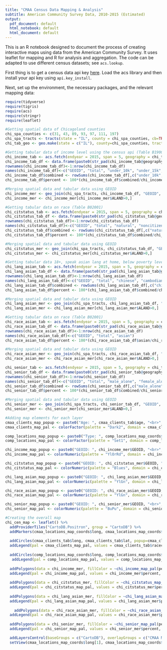```yaml
---
title: "CMAA Census Data Mapping & Analysis"
subtitle: American Community Survey Data, 2010-2015 (Estimated)
output:
  pdf_document: default
  html_notebook: default
  html_document: default
---
```

This is an R notebook designed to document the process of creating interactive maps using data from the American Community Survey. It uses leaflet for mapping and R for analysis and aggregation. The code can be adapted to use different census datasets; see `acs.lookup`. 

First thing is to get a census data api key [here](http://api.census.gov/data/key_signup.html). Load the acs library and then install your api key using `api.key_install`.

Next, set up the environment, the necessary packages, and the relevant mapping data:

```r
require(tidyverse)
require(tigris)
require(acs)
require(stringr)
require(leaflet)
```


```r
#Getting spatial data of Chicagoland counties 
chi_spa_counties <- c(31, 43, 89, 93, 97, 111, 197) 
chi_spa_tracts <- tracts(state = "IL", county = chi_spa_counties, cb=TRUE)
chi_tab_geo <- geo.make(state = c("IL"), county=chi_spa_counties, tract="*")
```


```r
#Getting tabular data of income level using the census api (Table B19001)
chi_income_tab <- acs.fetch(endyear = 2015, span = 5, geography = chi_tab_geo, table.number = "B19001", col.names = "pretty")
chi_income_tab_df <- data.frame(paste0(str_pad(chi_income_tab@geography$state, 2, "left", pad="0"), str_pad(chi_income_tab@geography$county, 3, "left", pad="0"), str_pad(chi_income_tab@geography$tract, 6, "left", pad="0")), chi_income_tab@estimate[,c("B19001. Household Income in the Past 12 Months (in 2015 Inflation-Adjusted Dollars): Total:","B19001. Household Income in the Past 12 Months (in 2015 Inflation-Adjusted Dollars): Less than $10,000", "B19001. Household Income in the Past 12 Months (in 2015 Inflation-Adjusted Dollars): $10,000 to $14,999", "B19001. Household Income in the Past 12 Months (in 2015 Inflation-Adjusted Dollars): $15,000 to $19,999")], stringsAsFactors = FALSE)
rownames(chi_income_tab_df)<-1:nrow(chi_income_tab_df)
names(chi_income_tab_df)<-c("GEOID", "total", "under_10k", "under_15k", "under_20k")
chi_income_tab_df$combined <- rowSums(chi_income_tab_df[,c("under_10k", "under_15k", "under_20k")])
chi_income_tab_df$percent <- 100*(chi_income_tab_df$combined/chi_income_tab_df$total)
```
```r
#Merging spatial data and tabular data using GEOID
chi_income_mer <- geo_join(chi_spa_tracts, chi_income_tab_df, "GEOID", "GEOID")
chi_income_mer <- chi_income_mer[chi_income_mer$ALAND>0,]
```


```r
#Getting tabular data on race (Table B02001)
chi_citstatus_tab <- acs.fetch(endyear = 2015, span = 5, geography = chi_tab_geo, table.number = "B05001", col.names = "pretty")
chi_citstatus_tab_df <- data.frame(paste0(str_pad(chi_citstatus_tab@geography$state, 2, "left", pad="0"), str_pad(chi_citstatus_tab@geography$county, 3, "left", pad="0"), str_pad(chi_citstatus_tab@geography$tract, 6, "left", pad="0")), chi_citstatus_tab@estimate[,c("Nativity and Citizenship Status in the United States: Total:" , "Nativity and Citizenship Status in the United States: U.S. citizen by naturalization", "Nativity and Citizenship Status in the United States: Not a U.S. citizen")], stringsAsFactors = FALSE)
rownames(chi_citstatus_tab_df)<-1:nrow(chi_citstatus_tab_df)
names(chi_citstatus_tab_df)<-c("GEOID", "total", "natural", "noncitizen")
chi_citstatus_tab_df$combined <- rowSums(chi_citstatus_tab_df[,c("natural", "noncitizen")])
chi_citstatus_tab_df$percent <- 100*(chi_citstatus_tab_df$combined/chi_citstatus_tab_df$total)
```
```r
#Merging spatial data and tabular data using GEOID
chi_citstatus_mer <- geo_join(chi_spa_tracts, chi_citstatus_tab_df, "GEOID", "GEOID")
chi_citstatus_mer <- chi_citstatus_mer[chi_citstatus_mer$ALAND>0,]
```


```r
#Getting tabular data 18+, speak asian lang at home, below poverty level (Table B16009)
chi_lang_asian_tab <- acs.fetch(endyear = 2015, span = 5, geography = chi_tab_geo, table.number = "B16001", col.names = "pretty")
chi_lang_asian_tab_df <- data.frame(paste0(str_pad(chi_lang_asian_tab@geography$state, 2, "left", pad="0"), str_pad(chi_lang_asian_tab@geography$county, 3, "left", pad="0"), str_pad(chi_lang_asian_tab@geography$tract, 6, "left", pad="0")), chi_lang_asian_tab@estimate[,c("Language Spoken at Home by Ability to Speak English for the Population 5+ Yrs: Total:","Language Spoken at Home by Ability to Speak English for the Population 5+ Yrs: Chinese:" , "Language Spoken at Home by Ability to Speak English for the Population 5+ Yrs: Mon-Khmer, Cambodian:", "Language Spoken at Home by Ability to Speak English for the Population 5+ Yrs: Thai:", "Language Spoken at Home by Ability to Speak English for the Population 5+ Yrs: Laotian:", "Language Spoken at Home by Ability to Speak English for the Population 5+ Yrs: Vietnamese:", "Language Spoken at Home by Ability to Speak English for the Population 5+ Yrs: Other Asian languages:")], stringsAsFactors = FALSE)
rownames(chi_lang_asian_tab_df)<-1:nrow(chi_lang_asian_tab_df)
names(chi_lang_asian_tab_df)<-c("GEOID", "total", "chinese", "cambodian", "thai", "laotian", "vietnamese", "other")
chi_lang_asian_tab_df$combined <- rowSums(chi_lang_asian_tab_df[,c("chinese", "cambodian", "thai", "laotian", "vietnamese", "other")])
chi_lang_asian_tab_df$percent <- 100*(chi_lang_asian_tab_df$combined/chi_lang_asian_tab_df$total)
```
```r
#Merging spatial data and tabular data using GEOID
chi_lang_asian_mer <- geo_join(chi_spa_tracts, chi_lang_asian_tab_df, "GEOID", "GEOID")
chi_lang_asian_mer <- chi_lang_asian_mer[chi_lang_asian_mer$ALAND>0,]
```


```r
#Getting tabular data on race (Table B02001)
chi_race_asian_tab <- acs.fetch(endyear = 2015, span = 5, geography = chi_tab_geo, table.number = "B02001", col.names = "pretty")
chi_race_asian_tab_df <- data.frame(paste0(str_pad(chi_race_asian_tab@geography$state, 2, "left", pad="0"), str_pad(chi_race_asian_tab@geography$county, 3, "left", pad="0"), str_pad(chi_race_asian_tab@geography$tract, 6, "left", pad="0")), chi_race_asian_tab@estimate[,c("Race: Total:" , "Race: Asian alone")], stringsAsFactors = FALSE)
rownames(chi_race_asian_tab_df)<-1:nrow(chi_race_asian_tab_df)
names(chi_race_asian_tab_df)<-c("GEOID", "total", "asian")
chi_race_asian_tab_df$percent <- 100*(chi_race_asian_tab_df$asian/chi_race_asian_tab_df$total)
```
```r
#Merging spatial data and tabular data using GEOID
chi_race_asian_mer <- geo_join(chi_spa_tracts, chi_race_asian_tab_df, "GEOID", "GEOID")
chi_race_asian_mer <- chi_race_asian_mer[chi_race_asian_mer$ALAND>0,]
```


```r
chi_senior_tab <- acs.fetch(endyear = 2015, span = 5, geography = chi_tab_geo, table.number = "B09020", col.names = "pretty")
chi_senior_tab_df <- data.frame(paste0(str_pad(chi_senior_tab@geography$state, 2, "left", pad="0"), str_pad(chi_senior_tab@geography$county, 3, "left", pad="0"), str_pad(chi_senior_tab@geography$tract, 6, "left", pad="0")), chi_senior_tab@estimate[,c("Relationship by Household Type (Including Living Alone) for the Population 65 Years and Over: Total:", "Relationship by Household Type (Including Living Alone) for the Population 65 Years and Over: In households: In nonfamily households: Householder: Male: Living alone", "Relationship by Household Type (Including Living Alone) for the Population 65 Years and Over: In households: In nonfamily households: Householder: Female: Living alone")], stringsAsFactors = FALSE)
rownames(chi_senior_tab_df)<-1:nrow(chi_senior_tab_df)
names(chi_senior_tab_df)<-c("GEOID", "total", "male_alone", "female_alone")
chi_senior_tab_df$combined <- rowSums(chi_senior_tab_df[,c("male_alone", "female_alone")])
chi_senior_tab_df$percent <- 100*(chi_senior_tab_df$combined/chi_senior_tab_df$total)
```
```r
#Merging spatial data and tabular data using GEOID
chi_senior_mer <- geo_join(chi_spa_tracts, chi_senior_tab_df, "GEOID", "GEOID")
chi_senior_mer <- chi_senior_mer[chi_senior_mer$ALAND>0,]
```


```r
#Adding map elements for each layer
cmaa_clients_map_popup <- paste0("Age: ", cmaa_clients_tab$age, "<br>", "Race: ", cmaa_clients_tab$racecat, "<br>", "Gender: ", cmaa_clients_tab$gender, "<br>", "Citizen: ", cmaa_clients_tab$`us citizen?`, "<br>", "Voter: ", cmaa_clients_tab$`registered to vote?`, "<br>", "Lat: ", cmaa_clients_tab$lat, "<br>", "Long: ", cmaa_clients_tab$long)
cmaa_clients_map_pal <- colorFactor(palette = "Dark2", domain = cmaa_clients_tab$racecat)

comp_locations_map_popup <- paste0("Type: ", comp_locations_map_coords$type, "<br>", comp_locations_map_coords$orgname, "<br>", comp_locations_map_coords$address, "<br>", comp_locations_map_coords$city, ", ", comp_locations_map_coords$state, " ", comp_locations_map_coords$zip, "<br>", "Tel: ", comp_locations_map_coords$phone)
comp_locations_map_pal <- colorFactor(palette = "Set1", domain = comp_locations_map_coords$type)

chi_income_map_popup <- paste0("GEOID: ", chi_income_mer$GEOID, "<br>", "% of HH below 20k (2015): ", round(chi_income_mer$percent,2))
chi_income_map_pal <- colorNumeric(palette = "YlOrRd", domain = chi_income_mer$percent)

chi_citstatus_map_popup <- paste0("GEOID: ", chi_citstatus_mer$GEOID, "<br>", "% of Immigrant Pop.: ", round(chi_citstatus_mer$percent,2))
chi_citstatus_map_pal <- colorNumeric(palette = "Blues", domain = chi_citstatus_mer$percent)

chi_lang_asian_map_popup <- paste0("GEOID: ", chi_lang_asian_mer$GEOID, "<br>", "% of Pop. Speaking Asian<br> Languages at Home (2015): ", round(chi_lang_asian_mer$percent,2))
chi_lang_asian_map_pal <- colorNumeric(palette = "YlGn", domain = chi_lang_asian_mer$percent)

chi_race_asian_map_popup <- paste0("GEOID: ", chi_race_asian_mer$GEOID, "<br>", "% of Total Population, Asian: ", round(chi_race_asian_mer$percent,2))
chi_race_asian_map_pal <- colorNumeric(palette = "YlGn", domain = chi_race_asian_mer$percent)

chi_senior_map_popup <- paste0("GEOID: ", chi_senior_mer$GEOID, "<br>", "% of Seniors Living Alone (2015): ", round(chi_senior_mer$percent,2))
chi_senior_map_pal <- colorNumeric(palette = "BuPu", domain = chi_senior_mer$percent)
```

```r
#Creating the overall map
chi_cen_map <- leaflet() %>%
  addProviderTiles("CartoDB.Positron", group = "CartoDB") %>%
  addMarkers(cmaa_locations_map_coords$long, cmaa_locations_map_coords$lat, label = as.character(cmaa_locations_map_coords$name), group = "CMAA Markers") %>%
  
  addCircles(cmaa_clients_tab$long, cmaa_clients_tab$lat, popup=cmaa_clients_map_popup, weight = 1.5, radius=2, color=cmaa_clients_map_pal(cmaa_clients_tab$racecat), stroke = TRUE, fillOpacity = 0.7, group = "CMAA Clients") %>% 
  addLegend(pal = cmaa_clients_map_pal, values = cmaa_clients_tab$racecat, position = "topright", title = "CMAA Clients by<br>Racial Category", group = "CMAA Clients") %>%
  
  addCircles(comp_locations_map_coords$long, comp_locations_map_coords$lat, popup=comp_locations_map_popup, weight = 5, radius=8, color = comp_locations_map_pal(comp_locations_map_coords$type), stroke = TRUE, fillOpacity = 0.7, group = "Competing Agencies") %>% 
   addLegend(pal = comp_locations_map_pal, values = comp_locations_map_coords$type, position = "topright", title = "Competing Agency Type", group = "Competing Agencies") %>%
  
  addPolygons(data = chi_income_mer, fillColor = ~chi_income_map_pal(percent), color = "#e2e2e2", fillOpacity = 0.5, weight = 1, smoothFactor = 0.2, popup = chi_income_map_popup, group = "Low-Income Pop.") %>%
  addLegend(pal = chi_income_map_pal, values = chi_income_mer$percent, position = "topright", title = "Percent of Households<br>Below $20,000 Annual<br>Income (2015)", labFormat = labelFormat(suffix = "%"), group = "Low-Income Pop.") %>%
  
  addPolygons(data = chi_citstatus_mer, fillColor = ~chi_citstatus_map_pal(percent), color = "#e2e2e2", fillOpacity = 0.5, weight = 1, smoothFactor = 0.2, popup = chi_citstatus_map_popup, group = "Immigrant Pop.") %>%
  addLegend(pal = chi_citstatus_map_pal, values = chi_citstatus_mer$percent, position = "topright", title = "Percent of Total<br>Pop., Immigrant (2015)", labFormat = labelFormat(suffix = "%"), group = "Immigrant Pop.") %>%
  
  addPolygons(data = chi_lang_asian_mer, fillColor = ~chi_lang_asian_map_pal(percent), color = "#e2e2e2", fillOpacity = 0.5, weight = 1, smoothFactor = 0.2, popup = chi_lang_asian_map_popup, group = "Asian Lang. Pop.") %>%
  addLegend(pal = chi_lang_asian_map_pal, values = chi_lang_asian_mer$percent, position = "topright", title = "Percent of Population<br>Speaking Asian Lang.<br>at Home (2015)", labFormat = labelFormat(suffix = "%"), group = "Asian Lang. Pop.") %>%
  
    addPolygons(data = chi_race_asian_mer, fillColor = ~chi_race_asian_map_pal(percent), color = "#e2e2e2", fillOpacity = 0.5, weight = 1, smoothFactor = 0.2, popup = chi_race_asian_map_popup, group = "Asian Race Pop.") %>%
  addLegend(pal = chi_race_asian_map_pal, values = chi_race_asian_mer$percent, position = "topright", title = "Percent of Total<br>Pop., Asian (2015)", labFormat = labelFormat(suffix = "%"), group = "Asian Race Pop.") %>%
  
  addPolygons(data = chi_senior_mer, fillColor = ~chi_senior_map_pal(percent), color = "#e2e2e2", fillOpacity = 0.5, weight = 1, smoothFactor = 0.2, popup = chi_senior_map_popup, group = "Senior Pop. (Alone)") %>%
  addLegend(pal = chi_senior_map_pal, values = chi_senior_mer$percent, position = "topright", title = "Percent of Seniors<br>Living Alone (2015)", labFormat = labelFormat(suffix = "%"), group = "Senior Pop. (Alone)") %>%

  addLayersControl(baseGroups = c("CartoDB"), overlayGroups = c("CMAA Markers", "CMAA Clients", "Competing Agencies", "Low-Income Pop.", "Immigrant Pop.", "Asian Lang. Pop.", "Asian Race Pop.", "Senior Pop. (Alone)"), position = "bottomright", options = layersControlOptions(collapsed = FALSE)) %>%
  setView(cmaa_locations_map_coords$long[1], cmaa_locations_map_coords$lat[1], zoom = 10) 
```

